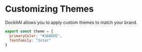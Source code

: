 # Customizing Themes
DockitAI allows you to apply custom themes to match your brand.

```js
export const theme = {
  primaryColor: "#3A8DDE",
  fontFamily: "Inter"
}
```

